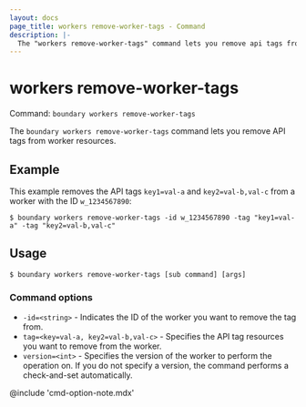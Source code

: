 ```yaml
---
layout: docs
page_title: workers remove-worker-tags - Command
description: |-
  The "workers remove-worker-tags" command lets you remove api tags from worker resources.
---
```


# workers remove-worker-tags

Command: `boundary workers remove-worker-tags`

The `boundary workers remove-worker-tags` command lets you remove API tags from worker resources.

## Example

This example removes the API tags `key1=val-a` and `key2=val-b,val-c` from a worker with the ID `w_1234567890`:

```shell-session
$ boundary workers remove-worker-tags -id w_1234567890 -tag "key1=val-a" -tag "key2=val-b,val-c"
```

## Usage

<CodeBlockConfig hideClipboard>

```shell-session
$ boundary workers remove-worker-tags [sub command] [args]
```

</CodeBlockConfig>


### Command options

- `-id=<string>` - Indicates the ID of the worker you want to remove the tag from.
- `tag=<key=val-a, key2=val-b,val-c>` - Specifies the API tag resources you want to remove from the worker.
- `version=<int>` - Specifies the version of the worker to perform the operation on.
If you do not specify a version, the command performs a check-and-set automatically.

@include 'cmd-option-note.mdx'